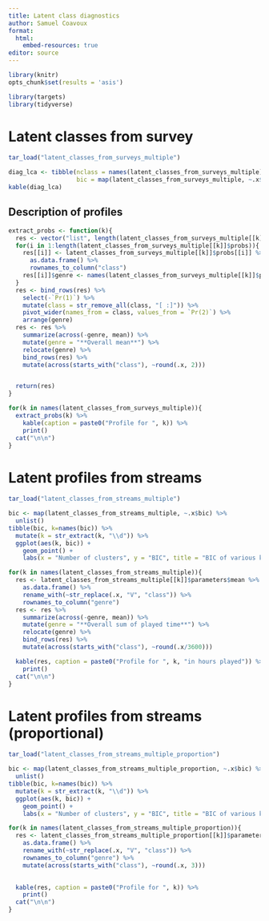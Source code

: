 ```yaml
---
title: Latent class diagnostics
author: Samuel Coavoux
format:
  html: 
    embed-resources: true
editor: source
---
```


```r
library(knitr)
opts_chunk$set(results = 'asis')
```

```r
library(targets)
library(tidyverse)
```

# Latent classes from survey

```r
tar_load("latent_classes_from_surveys_multiple")
```


```r
diag_lca <- tibble(nclass = names(latent_classes_from_surveys_multiple),
                   bic = map(latent_classes_from_surveys_multiple, ~.x$bic) %>%  unlist())
kable(diag_lca)
```

## Description of profiles

```r
extract_probs <- function(k){
  res <- vector("list", length(latent_classes_from_surveys_multiple[[k]]$probs))
  for(i in 1:length(latent_classes_from_surveys_multiple[[k]]$probs)){
    res[[i]] <- latent_classes_from_surveys_multiple[[k]]$probs[[i]] %>% 
      as.data.frame() %>% 
      rownames_to_column("class") 
    res[[i]]$genre <- names(latent_classes_from_surveys_multiple[[k]]$probs)[i]
  }
  res <- bind_rows(res) %>% 
    select(-`Pr(1)`) %>% 
    mutate(class = str_remove_all(class, "[ :]")) %>% 
    pivot_wider(names_from = class, values_from = `Pr(2)`) %>% 
    arrange(genre)
  res <- res %>% 
    summarize(across(-genre, mean)) %>% 
    mutate(genre = "**Overall mean**") %>% 
    relocate(genre) %>% 
    bind_rows(res) %>% 
    mutate(across(starts_with("class"), ~round(.x, 2)))


  return(res)
}

for(k in names(latent_classes_from_surveys_multiple)){
  extract_probs(k) %>% 
    kable(caption = paste0("Profile for ", k)) %>% 
    print()
  cat("\n\n")
}

```


# Latent profiles from streams

```r
tar_load("latent_classes_from_streams_multiple")
```


```r
bic <- map(latent_classes_from_streams_multiple, ~.x$bic) %>% 
  unlist()
tibble(bic, k=names(bic)) %>% 
  mutate(k = str_extract(k, "\\d")) %>% 
  ggplot(aes(k, bic)) +
    geom_point() +
    labs(x = "Number of clusters", y = "BIC", title = "BIC of various k for LPA models (stream data)")
```

```r
for(k in names(latent_classes_from_streams_multiple)){
  res <- latent_classes_from_streams_multiple[[k]]$parameters$mean %>% 
    as.data.frame() %>% 
    rename_with(~str_replace(.x, "V", "class")) %>% 
    rownames_to_column("genre")
  res <- res %>% 
    summarize(across(-genre, mean)) %>% 
    mutate(genre = "**Overall sum of played time**") %>% 
    relocate(genre) %>% 
    bind_rows(res) %>% 
    mutate(across(starts_with("class"), ~round(.x/3600)))

  kable(res, caption = paste0("Profile for ", k, "in hours played")) %>% 
    print()
  cat("\n\n")
}
```


# Latent profiles from streams (proportional)

```r
tar_load("latent_classes_from_streams_multiple_proportion")
```


```r
bic <- map(latent_classes_from_streams_multiple_proportion, ~.x$bic) %>% 
  unlist()
tibble(bic, k=names(bic)) %>% 
  mutate(k = str_extract(k, "\\d")) %>% 
  ggplot(aes(k, bic)) +
    geom_point() +
    labs(x = "Number of clusters", y = "BIC", title = "BIC of various k for LPA models (stream data)")
```

```r
for(k in names(latent_classes_from_streams_multiple_proportion)){
  res <- latent_classes_from_streams_multiple_proportion[[k]]$parameters$mean %>% 
    as.data.frame() %>% 
    rename_with(~str_replace(.x, "V", "class")) %>% 
    rownames_to_column("genre") %>% 
    mutate(across(starts_with("class"), ~round(.x, 3)))

  
  kable(res, caption = paste0("Profile for ", k)) %>% 
    print()
  cat("\n\n")
}
```

